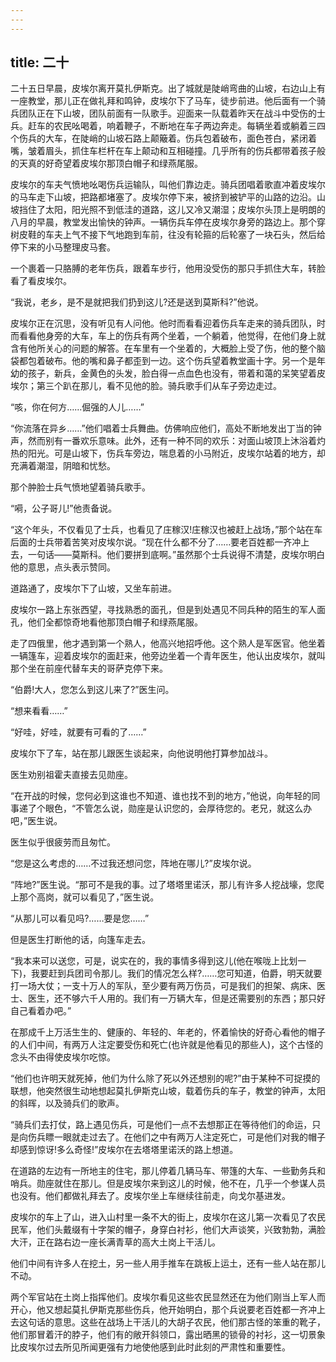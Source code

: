 ```yaml
---
---
---
```

title: 二十
---




二十五日早晨，皮埃尔离开莫扎伊斯克。出了城就是陡峭弯曲的山坡，右边山上有一座教堂，那儿正在做礼拜和鸣钟，皮埃尔下了马车，徒步前进。他后面有一个骑兵团队正在下山坡，团队前面有一队歌手。迎面来一队载着昨天在战斗中受伤的士兵。赶车的农民吆喝着，响着鞭子，不断地在车子两边奔走。每辆坐着或躺着三四个伤兵的大车，在陡峭的山坡石路上颠簸着。伤兵包着破布，面色苍白，紧闭着嘴，皱着眉头，抓住车栏杆在车上颠动和互相碰撞。几乎所有的伤兵都带着孩子般的天真的好奇望着皮埃尔那顶白帽子和绿燕尾服。

皮埃尔的车夫气愤地吆喝伤兵运输队，叫他们靠边走。骑兵团唱着歌直冲着皮埃尔的马车走下山坡，把路都堵塞了。皮埃尔停下来，被挤到被铲平的山路的边沿。山坡挡住了太阳，阳光照不到低洼的道路，这儿又冷又潮湿；皮埃尔头顶上是明朗的八月的早晨，教堂发出愉快的钟声。一辆伤兵车停在皮埃尔身旁的路边上。那个穿树皮鞋的车夫上气不接下气地跑到车前，往没有轮箍的后轮塞了一块石头，然后给停下来的小马整理皮马套。

一个裹着一只胳膊的老年伤兵，跟着车步行，他用没受伤的那只手抓住大车，转脸看了看皮埃尔。

“我说，老乡，是不是就把我们扔到这儿?还是送到莫斯科?”他说。

皮埃尔正在沉思，没有听见有人问他。他时而看看迎着伤兵车走来的骑兵团队，时而看看他身旁的大车，车上的伤兵有两个坐着，一个躺着，他觉得，在他们身上就含有他所关心的问题的解答。在车里有一个坐着的，大概脸上受了伤，他的整个脑袋都包着破布。他的嘴和鼻子都歪到一边。这个伤兵望着教堂画十字。另一个是年幼的孩子，新兵，金黄色的头发，脸白得一点血色也没有，带着和蔼的呆笑望着皮埃尔；第三个趴在那儿，看不见他的脸。骑兵歌手们从车子旁边走过。

“咳，你在何方……倔强的人儿……”

“你流落在异乡……”他们唱着士兵舞曲。仿佛响应他们，高处不断地发出丁当的钟声，然而别有一番欢乐意味。此外，还有一种不同的欢乐：对面山坡顶上沐浴着灼热的阳光。可是山坡下，伤兵车旁边，喘息着的小马附近，皮埃尔站着的地方，却充满着潮湿，阴暗和忧愁。

那个肿脸士兵气愤地望着骑兵歌手。

“嗬，公子哥儿!”他责备说。

“这个年头，不仅看见了士兵，也看见了庄稼汉!庄稼汉也被赶上战场，”那个站在车后面的士兵带着苦笑对皮埃尔说。“现在什么都不分了……要老百姓都一齐冲上去，一句话——莫斯科。他们要拼到底啊。”虽然那个士兵说得不清楚，皮埃尔明白他的意思，点头表示赞同。

道路通了，皮埃尔下了山坡，又坐车前进。

皮埃尔一路上东张西望，寻找熟悉的面孔，但是到处遇见不同兵种的陌生的军人面孔，他们全都惊奇地看他那顶白帽子和绿燕尾服。

走了四俄里，他才遇到第一个熟人，他高兴地招呼他。这个熟人是军医官。他坐着一辆篷车，迎着皮埃尔的面赶来，他旁边坐着一个青年医生，他认出皮埃尔，就叫那个坐在前座代替车夫的哥萨克停下来。

“伯爵!大人，您怎么到这儿来了?”医生问。

“想来看看……”

“好哇，好哇，就要有可看的了……”

皮埃尔下了车，站在那儿跟医生谈起来，向他说明他打算参加战斗。

医生劝别祖霍夫直接去见勋座。

“在开战的时候，您何必到这谁也不知道、谁也找不到的地方，”他说，向年轻的同事递了个眼色，“不管怎么说，勋座是认识您的，会厚待您的。老兄，就这么办吧，”医生说。

医生似乎很疲劳而且匆忙。

“您是这么考虑的……不过我还想问您，阵地在哪儿?”皮埃尔说。

“阵地?”医生说。“那可不是我的事。过了塔塔里诺沃，那儿有许多人挖战壕，您爬上那个高岗，就可以看见了，”医生说。

“从那儿可以看见吗?……要是您……”

但是医生打断他的话，向篷车走去。

“我本来可以送您，可是，说实在的，我的事情多得到这儿(他在喉咙上比划一下)，我要赶到兵团司令那儿。我们的情况怎么样?……您可知道，伯爵，明天就要打一场大仗；一支十万人的军队，至少要有两万伤员，可是我们的担架、病床、医士、医生，还不够六千人用的。我们有一万辆大车，但是还需要别的东西；那只好自己看着办吧。”

在那成千上万活生生的、健康的、年轻的、年老的，怀着愉快的好奇心看他的帽子的人们中间，有两万人注定要受伤和死亡(也许就是他看见的那些人)，这个古怪的念头不由得使皮埃尔吃惊。

“他们也许明天就死掉，他们为什么除了死以外还想别的呢?”由于某种不可捉摸的联想，他突然很生动地想起莫扎伊斯克山坡，载着伤兵的车子，教堂的钟声，太阳的斜晖，以及骑兵们的歌声。

“骑兵们去打仗，路上遇见伤兵，可是他们一点不去想那正在等待他们的命运，只是向伤兵瞟一眼就走过去了。在他们之中有两万人注定死亡，可是他们对我的帽子却感到惊讶!多么奇怪!”皮埃尔在去塔塔里诺沃的路上想道。

在道路的左边有一所地主的住宅，那儿停着几辆马车、带篷的大车、一些勤务兵和哨兵。勋座就住在那儿。但是皮埃尔来到这儿的时候，他不在，几乎一个参谋人员也没有。他们都做礼拜去了。皮埃尔坐上车继续往前走，向戈尔基进发。

皮埃尔的车上了山，进入山村里一条不大的街上，皮埃尔在这儿第一次看见了农民民军，他们头戴缀有十字架的帽子，身穿白衬衫，他们大声谈笑，兴致勃勃，满脸大汗，正在路右边一座长满青草的高大土岗上干活儿。

他们中间有许多人在挖土，另一些人用手推车在跳板上运土，还有一些人站在那儿不动。

两个军官站在土岗上指挥他们。皮埃尔看见这些农民显然还在为他们刚当上军人而开心，他又想起莫扎伊斯克那些伤兵，他开始明白，那个兵说要老百姓都一齐冲上去这句话的意思。这些在战场上干活儿的大胡子农民，他们那古怪的笨重的靴子，他们那冒着汗的脖子，他们有的敞开斜领口，露出晒黑的锁骨的衬衫，这一切景象比皮埃尔过去所见所闻更强有力地使他感到此时此刻的严肃性和重要性。